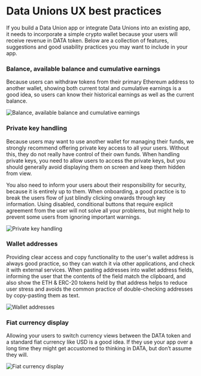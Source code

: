 




# Data Unions UX best practices
If you build a Data Union app or integrate Data Unions into an existing app, it needs to incorporate a simple crypto wallet because your users will receive revenue in DATA token. Below are a collection of features, suggestions and good usability practices you may want to include in your app.

### Balance, available balance and cumulative earnings
Because users can withdraw tokens from their primary Ethereum address to another wallet, showing both current total and cumulative earnings is a good idea, so users can know their historical earnings as well as the current balance.

<Image
  src={WalletAndEarningUi}
  highResSrc={WalletAndEarningUi2x}
  alt="Balance, available balance and cumulative earnings"
  figCaption="Example wallet and earnings UI for a Data Union app"
/>

### Private key handling
Because users may want to use another wallet for managing their funds, we strongly recommend offering private key access to all your users. Without this, they do not really have control of their own funds. When handling private keys, you need to allow users to access the private keys, but you should generally avoid displaying them on screen and keep them hidden from view.

You also need to inform your users about their responsibility for security, because it is entirely up to them. When onboarding, a good practice is to break the users flow of just blindly clicking onwards through key information. Using disabled, conditional buttons that require explicit agreement from the user will not solve all your problems, but might help to prevent some users from ignoring important warnings.

<Image
  src={KnowYourResponsibility}
  highResSrc={KnowYourResponsibility2x}
  alt="Private key handling"
/>

### Wallet addresses
Providing clear access and copy functionality to the user's wallet address is always good practice, so they can watch it via other applications, and check it with external services. When pasting addresses into wallet address fields, informing the user that the contents of the field match the clipboard, and also show the ETH & ERC-20 tokens held by that address helps to reduce user stress and avoids the common practice of double-checking addresses by copy-pasting them as text.

<Image
  src={WalletAddress}
  highResSrc={WalletAddress2x}
  alt="Wallet addresses"
/>

### Fiat currency display
Allowing your users to switch currency views between the DATA token and a standard fiat currency like USD is a good idea. If they use your app over a long time they might get accustomed to thinking in DATA, but don’t assume they will.

<Image
  src={FiatCurrencyDisplay}
  highResSrc={FiatCurrencyDisplay2x}
  alt="Fiat currency display"
/>

